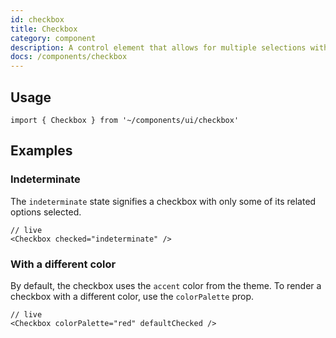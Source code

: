 ```yaml
---
id: checkbox
title: Checkbox
category: component
description: A control element that allows for multiple selections within a set.
docs: /components/checkbox
---
```


<ComponentPlayground />

## Usage

```tsx
import { Checkbox } from '~/components/ui/checkbox'
```

## Examples

### Indeterminate

The `indeterminate` state signifies a checkbox with only some of its related options selected.

```tsx
// live
<Checkbox checked="indeterminate" />
```

### With a different color

By default, the checkbox uses the `accent` color from the theme. To render a checkbox with a different color, use the
`colorPalette` prop.

```tsx
// live
<Checkbox colorPalette="red" defaultChecked />
```




